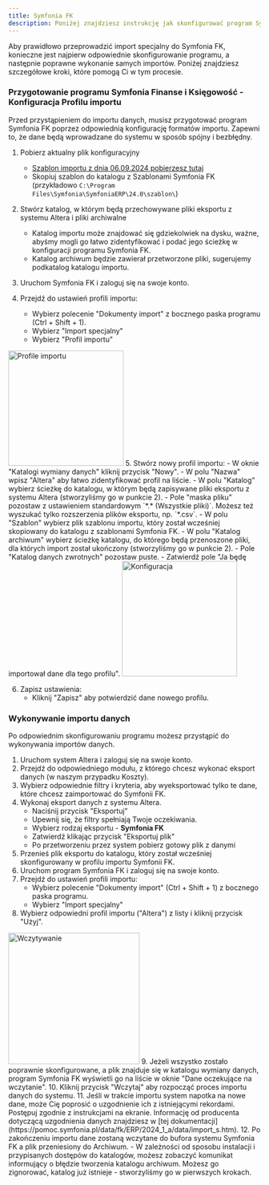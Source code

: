 ```yaml
---
title: Symfonia FK
description: Poniżej znajdziesz instrukcję jak skonfigurować program Symfonia FK do współpracy z eksportami z systemu Altera.
---
```

Aby prawidłowo przeprowadzić import specjalny do Symfonia FK, konieczne jest najpierw odpowiednie skonfigurowanie programu, a następnie poprawne wykonanie samych importów. Poniżej znajdziesz szczegółowe kroki, które pomogą Ci w tym procesie.

### Przygotowanie programu Symfonia Finanse i Księgowość - Konfiguracja Profilu importu
Przed przystąpieniem do importu danych, musisz przygotować program Symfonia FK poprzez odpowiednią konfigurację formatów importu. Zapewni to, że dane będą wprowadzane do systemu w sposób spójny i bezbłędny.
1. Pobierz aktualny plik konfiguracyjny
    - [Szablon importu z dnia 06.09.2024 pobierzesz tutaj](https://prod-altera-stack-altera-documentsrepositorybucke-4nq5ayqd3jmf.s3.eu-central-1.amazonaws.com/altera-symfonia-fik-2024-09-06.ams)
    - Skopiuj szablon do katalogu z Szablonami Symfonia FK (przykładowo `C:\Program Files\Symfonia\SymfoniaERP\24.0\szablon\`)

2. Stwórz katalog, w którym będą przechowywane pliki eksportu z systemu Altera i pliki archiwalne
    - Katalog importu może znajdować się gdziekolwiek na dysku, ważne, abyśmy mogli go łatwo zidentyfikować i podać jego ścieżkę w konfiguracji programu Symfonia FK.
    - Katalog archiwum będzie zawierał przetworzone pliki, sugerujemy podkatalog katalogu importu.

3. Uruchom Symfonia FK i zaloguj się na swoje konto.

4. Przejdź do ustawień profili importu:
    - Wybierz polecenie "Dokumenty import" z bocznego paska programu (Ctrl + Shift + 1).
    - Wybierz "Import specjalny"
    - Wybierz "Profil importu"
<img alt="Profile importu" height="230" src="/images/import-specjalny.png"/>
5. Stwórz nowy profil importu:
    - W oknie "Katalogi wymiany danych" kliknij przycisk "Nowy".
    - W polu "Nazwa" wpisz "Altera" aby łatwo zidentyfikować profil na liście.
    - W polu "Katalog" wybierz ścieżkę do katalogu, w którym będą zapisywane pliki eksportu z systemu Altera (stworzyliśmy go w punkcie 2).
    - Pole "maska pliku" pozostaw z ustawieniem standardowym `*.* (Wszystkie pliki)`. Możesz też wyszukać tylko rozszerzenia plików eksportu, np. `*.csv`.
    - W polu "Szablon" wybierz plik szablonu importu, który został wcześniej skopiowany do katalogu z szablonami Symfonia FK.
    - W polu "Katalog archiwum" wybierz ścieżkę katalogu, do którego będą przenoszone pliki, dla których import został ukończony (stworzyliśmy go w punkcie 2).
    - Pole "Katalog danych zwrotnych" pozostaw puste.
    - Zatwierdź pole "Ja będę importował dane dla tego profilu".
<img alt="Konfiguracja" height="230" src="/images/konfiguracja.png"/>

6. Zapisz ustawienia:
    - Kliknij "Zapisz" aby potwierdzić dane nowego profilu.

### Wykonywanie importu danych
Po odpowiednim skonfigurowaniu programu możesz przystąpić do wykonywania importów danych.

1. Uruchom system Altera i zaloguj się na swoje konto.
2. Przejdź do odpowiedniego modułu, z którego chcesz wykonać eksport danych (w naszym przypadku Koszty).
3. Wybierz odpowiednie filtry i kryteria, aby wyeksportować tylko te dane, które chcesz zaimportować do Symfonii FK.
4. Wykonaj eksport danych z systemu Altera.
    - Naciśnij przycisk "Eksportuj"
    - Upewnij się, że filtry spełniają Twoje oczekiwania.
    - Wybierz rodzaj eksportu - **Symfonia FK**
    - Zatwierdź klikając przycisk "Eksportuj plik"
    - Po przetworzeniu przez system pobierz gotowy plik z danymi
5. Przenieś plik eksportu do katalogu, który został wcześniej skonfigurowany w profilu importu Symfonii FK.
6. Uruchom program Symfonia FK i zaloguj się na swoje konto.
7. Przejdź do ustawień profili importu:
    - Wybierz polecenie "Dokumenty import" (Ctrl + Shift + 1) z bocznego paska programu.
    - Wybierz "Import specjalny"
8. Wybierz odpowiedni profil importu ("Altera") z listy i kliknij przycisk "Użyj".
<img alt="Wczytywanie" height="262" src="/images/wczytywanie.png"/>
9. Jeżeli wszystko zostało poprawnie skonfigurowane, a plik znajduje się w katalogu wymiany danych, program Symfonia FK wyświetli go na liście w oknie "Dane oczekujące na wczytanie".
10. Kliknij przycisk "Wczytaj" aby rozpocząć proces importu danych do systemu.
11. Jeśli w trakcie importu system napotka na nowe dane, może Cię poprosić o uzgodnienie ich z istniejącymi rekordami. Postępuj zgodnie z instrukcjami na ekranie.
Informację od producenta dotyczącą uzgodnienia danych znajdziesz w [tej dokumentacji](https://pomoc.symfonia.pl/data/fk/ERP/2024_1_a/data/import_s.htm).
12. Po zakończeniu importu dane zostaną wczytane do bufora systemu Symfonia FK a plik przeniesiony do Archiwum.
    - W zależności od sposobu instalacji i przypisanych dostępów do katalogów, możesz zobaczyć komunikat informujący o błędzie tworzenia katalogu archiwum. Możesz go zignorować, katalog już istnieje - stworzyliśmy go w pierwszych krokach.